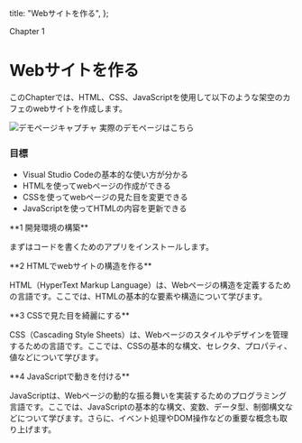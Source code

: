 
  title: "Webサイトを作る",
};

Chapter 1

# Webサイトを作る

このChapterでは、HTML、CSS、JavaScriptを使用して以下のような架空のカフェのwebサイトを作成します。

<Image src="/frontend-book/img/demo.png" alt="デモページキャプチャ" width={512} height={898} />

<Link
  href="https://frontend-book.goosehack.com/sample/"
  target="_blank"
  rel="noopener noreferrer"
>
  実際のデモページはこちら
</Link>

### 目標

- Visual Studio Codeの基本的な使い方が分かる
- HTMLを使ってwebページの作成ができる
- CSSを使ってwebページの見た目を変更できる
- JavaScriptを使ってHTMLの内容を更新できる

<Link href="./getting-start/installation">
  **1 開発環境の構築**
</Link>

まずはコードを書くためのアプリをインストールします。

<Link href="./getting-start/html">
  **2 HTMLでwebサイトの構造を作る**
</Link>

HTML（HyperText Markup Language）は、Webページの構造を定義するための言語です。ここでは、HTMLの基本的な要素や構造について学びます。

<Link href="./getting-start/css">
  **3 CSSで見た目を綺麗にする**
</Link>

CSS（Cascading Style Sheets）は、Webページのスタイルやデザインを管理するための言語です。ここでは、CSSの基本的な構文、セレクタ、プロパティ、値などについて学びます。

<Link href="./getting-start/javascript">
  **4 JavaScriptで動きを付ける**
</Link>

JavaScriptは、Webページの動的な振る舞いを実装するためのプログラミング言語です。ここでは、JavaScriptの基本的な構文、変数、データ型、制御構文などについて学びます。さらに、イベント処理やDOM操作などの重要な概念も取り上げます。
